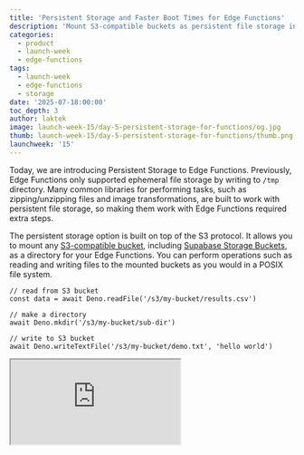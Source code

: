 ```yaml
---
title: 'Persistent Storage and Faster Boot Times for Edge Functions'
description: 'Mount S3-compatible buckets as persistent file storage in Edge Functions with 97% faster boot times.'
categories:
  - product
  - launch-week
  - edge-functions
tags:
  - launch-week
  - edge-functions
  - storage
date: '2025-07-18:00:00'
toc_depth: 3
author: laktek
image: launch-week-15/day-5-persistent-storage-for-functions/og.jpg
thumb: launch-week-15/day-5-persistent-storage-for-functions/thumb.png
launchweek: '15'
---
```


Today, we are introducing Persistent Storage to Edge Functions. Previously, Edge Functions only supported ephemeral file storage by writing to `/tmp` directory. Many common libraries for performing tasks, such as zipping/unzipping files and image transformations, are built to work with persistent file storage, so making them work with Edge Functions required extra steps.

The persistent storage option is built on top of the S3 protocol. It allows you to mount any [S3-compatible bucket](https://supabase.com/docs/guides/storage/s3/compatibility), including [Supabase Storage Buckets](https://supabase.com/docs/guides/storage), as a directory for your Edge Functions. You can perform operations such as reading and writing files to the mounted buckets as you would in a POSIX file system.

```tsx
// read from S3 bucket
const data = await Deno.readFile('/s3/my-bucket/results.csv')

// make a directory
await Deno.mkdir('/s3/my-bucket/sub-dir')

// write to S3 bucket
await Deno.writeTextFile('/s3/my-bucket/demo.txt', 'hello world')
```

<div className="video-container mb-8">
  <iframe
    className="w-full"
    src="https://www.youtube-nocookie.com/embed/"
    title="Persistent Storage and Faster Boot Times for Edge Functions"
    allow="accelerometer; autoplay; clipboard-write; encrypted-media; fullscreen; gyroscope; picture-in-picture; web-share"
    allowfullscreen
  />
</div>

## How to configure

To access an S3 bucket from Edge Functions, you must set the following as environment variables in Edge Function Secrets.

- `S3FS_ENDPOINT_URL`
- `S3FS_REGION`
- `S3FS_ACCESS_KEY_ID`
- `S3FS_SECRET_ACCESS_KEY`

If you are using Supabase Storage, [follow this guide](https://supabase.com/docs/guides/storage/s3/authentication) to enable and create an access key and id.

## Use Case: SQLite in Edge Functions

The S3 File System simplifies workflows that involve reading and transforming data stored in an S3 bucket.

For example, imagine you are building an IoT app where a device backs up its SQLite database to S3. You can set up a scheduled Edge Function to read this data and then push the data to your primary Postgres database for aggregates and reporting.

```tsx
// Following example is simplified for readability

import { DB } from "https://deno.land/x/sqlite@v3.9.1/mod.ts";
import { supabase } from '../shared/client.ts'

const today = new Date().toISOString().split('T')[0]
const backupDBPath = `backups/backup-${today}.db`

// Use S3 FS to read the Sqlite DB
const data = Deno.readFileSync(`/s3/${backupDBPath}`);

// Create an in-memory SQLite from the data downloaded from S3
// This is faster than directly reading from S3
const db = new DB();
db.deserialize(data);

function calculateStats(rows: IoTData[], date: string): StatsSummary {
  // ....
}

Deno.serve(async (req)=>{
  // Assuming IoT data is stored in a table called 'sensor_data'
  const rows = db.queryEntries<IoTData>(`
    SELECT * FROM sensor_data
    WHERE date(timestamp) = date('now', 'localtime')
  `)

  // Calculate statistics
  const stats = calculateStats(rows, today)

 // Insert stats into Supabase
 const { data, error } = await supabase
    .from('iot_daily_stats')
    .insert([stats])

  return new Response("OK);
});

```

## Support for Synchronous APIs

With the introduction of Persistent Storage, we have enabled the use of **synchronous File APIs** during function boot time**.** Some libraries only support synchronous File APIs (eg, SQLite), and this would allow you to set them up on Edge Functions before it starts processing requests.

You can now safely use the following synchronous Deno APIs (and their Node counterparts) _during_ initial script evaluation:

- Deno.statSync
- Deno.removeSync
- Deno.writeFileSync
- Deno.writeTextFileSync
- Deno.readFileSync
- Deno.readTextFileSync
- Deno.mkdirSync
- Deno.makeTempDirSync
- Deno.readDirSync

**Keep in mind** that the sync APIs are available only during initial script evaluation and aren’t supported in callbacks like HTTP handlers or setTimeout.

```tsx
Deno.statSync('...') // ✅

setTimeout(() => {
  Deno.statSync('...') // 💣 ERROR! Deno.statSync is blocklisted on the current context
})

Deno.serve(() => {
  Deno.statSync('...') // 💣 ERROR! Deno.statSync is blocklisted on the current context
})
```

## 97% Faster Function Boot Times, Even Under Load

Previously, Edge Functions with large dependencies or doing preparation work at the start (e.g., parsing/loading configs, initializing AI models) would incur a noticeable boot delay. Sometimes, these slow neighbors can impact other functions running on the same machine. All JavaScript _workers_ in the Supabase Edge Functions Runtime were cooperatively scheduled on the same [**Tokio thread pool**](https://github.com/tokio-rs/tokio). If one worker had heavy startup logic, such as parsing JavaScript modules or running synchronous operations, it could delay every worker scheduled after. This led to occasional long‑tail latency spikes in high-traffic projects.

To address this issue, we moved workers which are still performing initial script evaluation onto a dedicated blocking pool. This approach prevents heavy initialization tasks from blocking the Tokio thread, significantly reducing boot time spikes for other functions.

### The result

Boot times are now more predictable and wait times for cold starts are now much faster. Here’s a result of a [benchmark](https://github.com/supabase/edge-runtime/blob/develop/k6/specs/mixed.ts) we did to compare boot times before and after these changes.

| Metric           | Before     | After     | (Delta)   |
| ---------------- | ---------- | --------- | --------- |
| **Avg**          | **870 ms** | **42 ms** | **95 %**  |
| **P95**          | 8,502 ms   | 86 ms     | **99 %**  |
| **P99**          | 15,069 ms  | 460 ms    | **97 %**  |
| **Worst**        | 24,300 ms  | 1 630 ms  | **93 %**  |
| **Spikes > 1 s** | 47 %       | 4 %       | **43 pp** |

## Try it on Preview Today

These changes will be rolled out along with the Deno 2 upgrade to all clusters within the next 2 weeks. Meanwhile, you can use the Preview cluster if you'd like to try them out today. Please see [this guide](https://github.com/orgs/supabase/discussions/36814) on how to test your functions in Preview cluster.
